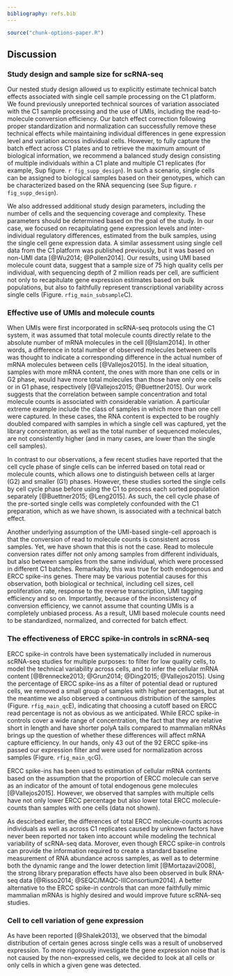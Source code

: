```yaml
---
bibliography: refs.bib
---
```


```r
source("chunk-options-paper.R")
```

## Discussion

### Study design and sample size for scRNA-seq
Our nested study design allowed us to explicitly estimate technical batch effects associated with single cell sample processing on the C1 platform. 
We found previously unreported technical sources of variation associated with the C1 sample processing and the use of UMIs, including the read-to-molecule conversion efficiency. 
Our batch effect correction following proper standardization and normalization can successfully remove these technical effects while maintaining individual differences in gene expression level and variation across individual cells. 
However, to fully capture the batch effect across C1 plates and to retrieve the maximum amount of biological information, we recommend a balanced study design consisting of multiple individuals within a C1 plate and multiple C1 replicates (for example, Sup figure. `r fig_supp_design`). 
In such a scenario, single cells can be assigned to biological samples based on their genotypes, which can be characterized based on the RNA sequencing (see Sup figure. `r fig_supp_design`). 

We also addressed additional study design parameters, including the number of cells and the sequencing coverage and complexity. 
These parameters should be determined based on the goal of the study. 
In our case, we focused on recapitulating gene expression levels and inter-individual regulatory differences, estimated from the bulk samples, using the single cell gene expression data. A similar assessment using single cell data from the C1 platform was published previously, but it was based on non-UMI data [@Wu2014; @Pollen2014]. 
Our results, using UMI based molecule count data, suggest that a sample size of 75 high quality cells per individual, with sequencing depth of 2 million reads per cell, are sufficient not only to recapitulate gene expression estimates based on bulk populations, but also to faithfully represent transcriptional variability across single cells (Figure. `rfig_main_subsample`C).

### Effective use of UMIs and molecule counts
When UMIs were first incorporated in scRNA-seq protocols using the C1 system, it was assumed that total molecule counts directly relate to the absolute number of mRNA molecules in the cell [@Islam2014].
In other words, a difference in total number of observed molecules between cells was thought to indicate a corresponding difference in the actual number of mRNA molecules between cells [@Vallejos2015].
In the ideal situation, samples with more mRNA content, the ones with more than one cells or in G2 phase, would have more total molecules than those have only one cells or in G1 phase, respectively [@Vallejos2015; @Buettner2015].
Our work suggests that the correlation between sample concentration and total molecule counts is associated with considerable variation. 
A particular extreme example include the class of samples in which more than one cell were captured. 
In these cases, the RNA content is expected to be roughly doubled compared with samples in which a single cell was captured, yet the library concentration, as well as the total number of sequenced molecules, are not consistently higher (and in many cases, are lower than the single cell samples). 

In contrast to our observations, a few recent studies have reported that the cell cycle phase of single cells can be inferred based on total read or molecule counts, which allows one to distinguish between cells at larger (G2) and smaller (G1) phases. 
However, these studies sorted the single cells by cell cycle phase before using the C1 to process each sorted population separately [@Buettner2015; @Leng2015].
As such, the cell cycle phase of the pre-sorted single cells was completely confounded with the C1 preparation, which as we have shown, is associated with a technical batch effect. 

Another underlying assumption of the UMI-based single-cell approach is that the conversion of read to molecule counts is consistent across samples. 
Yet, we have shown that this is not the case. Read to molecule conversion rates differ not only among samples from different individuals, but also between samples from the same individual, which were processed in different C1 batches. 
Remarkably, this was true for both endogenous and ERCC spike-ins genes. There may be various potential causes for this observation, both biological or technical, including cell sizes, cell proliferation rate, response to the reverse transcription, UMI tagging efficiency and so on. 
Importantly, because of the inconsistency of conversion efficiency, we cannot assume that counting UMIs is a completely unbiased process. 
As a result, UMI based molecule counts need to be standardized, normalized, and corrected for batch effect.  

### The effectiveness of ERCC spike-in controls in scRNA-seq
ERCC spike-in controls have been systematically included in numerous scRNA-seq studies for multiple purposes: to filter for low quality cells, to model the technical variability across cells, and to infer the cellular mRNA content [@Brennecke2013; @Grun2014; @Ding2015; @Vallejos2015]. 
Using the percentage of ERCC spike-ins as a filter of potential dead or ruptured cells, we removed a small group of samples with higher percentages, but at the meantime we also observed a continuous distribution of the samples (Figure. `rfig_main_qc`E), indicating that choosing a cutoff based on ERCC read percentage is not as obvious as we anticipated. 
While ERCC spike-in controls cover a wide range of concentration, the fact that they are relative short in length and have shorter polyA tails compared to mammalian mRNAs brings up the question of whether these differences will affect mRNA capture efficiency.
In our hands, only 43 out of the 92 ERCC spike-ins passed our expression filter and were used for normalization across samples (Figure. `rfig_main_qc`G).

ERCC spike-ins has been used to estimation of cellular mRNA contents based on the assumption that the proportion of ERCC molecule can serve as an indicator of the amount of total endogenous gene molecules [@Vallejos2015].
However, we observed that samples with multiple cells have not only lower ERCC percentage but also lower total ERCC molecule-counts than samples with one cells (data not shown).

As descirbed earlier, the differences of total ERCC molecule-counts across individuals as well as across C1 replicates caused by unknown factors have never been reported nor taken into account while modeling the technical variability of scRNA-seq data.
Morover, even though ERCC spike-in controls can provide the information required to create a standard baseline measurement of RNA abundance across samples, as well as to determine both the dynamic range and the lower detection limit [@Mortazavi2008], the strong library preparation effects have also been observed in bulk RNA-seq data [@Risso2014; @SEQC/MAQC-IIIConsortium2014].
A better alternative to the ERCC spike-in controls that can more faithfully mimic mammalian mRNAs is highly desired and would improve future scRNA-seq studies.

### Cell to cell variation of gene expression
As have been reported [@Shalek2013], we observed that the bimodal distribution of certain genes across single cells was a result of unobserved expression.
To more rigorously investigate the gene expression noise that is not caused by the non-expressed cells, we decided to look at all cells or only cells in which a given gene was detected.

